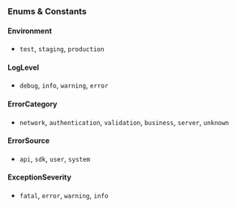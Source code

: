 ### Enums & Constants

#### Environment

- `test`, `staging`, `production`

#### LogLevel

- `debug`, `info`, `warning`, `error`

#### ErrorCategory

- `network`, `authentication`, `validation`, `business`, `server`, `unknown`

#### ErrorSource

- `api`, `sdk`, `user`, `system`

#### ExceptionSeverity

- `fatal`, `error`, `warning`, `info`
